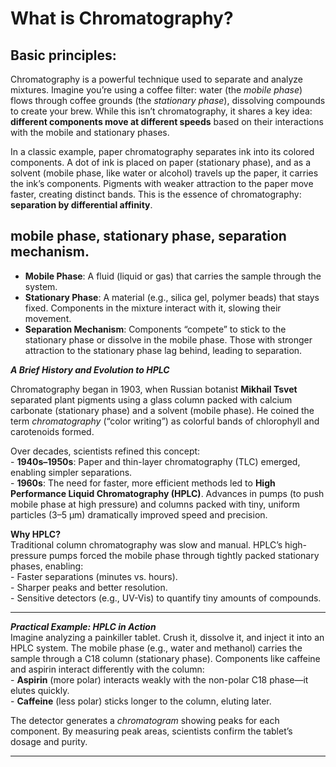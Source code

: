 # What is Chromatography?
   
## Basic principles: 

Chromatography is a powerful technique used to separate and analyze mixtures. Imagine you’re using a coffee filter: water (the *mobile phase*) flows through coffee grounds (the *stationary phase*), dissolving compounds to create your brew. While this isn’t chromatography, it shares a key idea: **different components move at different speeds** based on their interactions with the mobile and stationary phases.  

In a classic example, paper chromatography separates ink into its colored components. A dot of ink is placed on paper (stationary phase), and as a solvent (mobile phase, like water or alcohol) travels up the paper, it carries the ink’s components. Pigments with weaker attraction to the paper move faster, creating distinct bands. This is the essence of chromatography: **separation by differential affinity**.  

## mobile phase, stationary phase, separation mechanism.  

- **Mobile Phase**: A fluid (liquid or gas) that carries the sample through the system.  
- **Stationary Phase**: A material (e.g., silica gel, polymer beads) that stays fixed. Components in the mixture interact with it, slowing their movement.  
- **Separation Mechanism**: Components “compete” to stick to the stationary phase or dissolve in the mobile phase. Those with stronger attraction to the stationary phase lag behind, leading to separation.  


 ***A Brief History and Evolution to HPLC***  

Chromatography began in 1903, when Russian botanist **Mikhail Tsvet** separated plant pigments using a glass column packed with calcium carbonate (stationary phase) and a solvent (mobile phase). He coined the term *chromatography* (“color writing”) as colorful bands of chlorophyll and carotenoids formed.  

Over decades, scientists refined this concept:  
- **1940s–1950s**: Paper and thin-layer chromatography (TLC) emerged, enabling simpler separations.  
- **1960s**: The need for faster, more efficient methods led to **High Performance Liquid Chromatography (HPLC)**. Advances in pumps (to push mobile phase at high pressure) and columns packed with tiny, uniform particles (3–5 µm) dramatically improved speed and precision.  

**Why HPLC?**  
Traditional column chromatography was slow and manual. HPLC’s high-pressure pumps forced the mobile phase through tightly packed stationary phases, enabling:  
- Faster separations (minutes vs. hours).  
- Sharper peaks and better resolution.  
- Sensitive detectors (e.g., UV-Vis) to quantify tiny amounts of compounds.  

---

***Practical Example: HPLC in Action***  
Imagine analyzing a painkiller tablet. Crush it, dissolve it, and inject it into an HPLC system. The mobile phase (e.g., water and methanol) carries the sample through a C18 column (stationary phase). Components like caffeine and aspirin interact differently with the column:  
- **Aspirin** (more polar) interacts weakly with the non-polar C18 phase—it elutes quickly.  
- **Caffeine** (less polar) sticks longer to the column, eluting later.  

The detector generates a *chromatogram* showing peaks for each component. By measuring peak areas, scientists confirm the tablet’s dosage and purity.  

---
